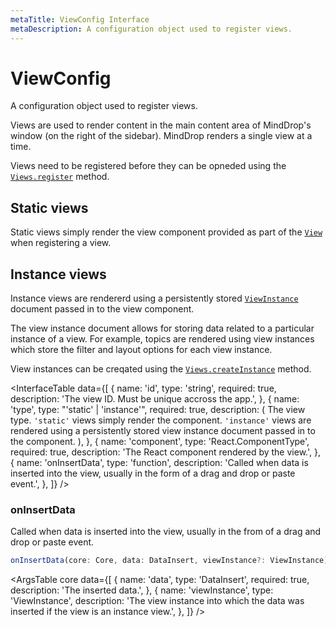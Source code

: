```yaml
---
metaTitle: ViewConfig Interface
metaDescription: A configuration object used to register views.
---
```


# ViewConfig

<Description>
  A configuration object used to register views.
</Description>

Views are used to render content in the main content area of MindDrop's window (on the right of the sidebar). MindDrop renders a single view at a time.

Views need to be registered before they can be opneded using the [`Views.register`](/docs/extensions/api/views#register) method.

## Static views

Static views simply render the view component provided as part of the [`View`](/docs/extensions/types/view) when registering a view.

## Instance views

Instance views are rendererd using a persistently stored [`ViewInstance`](/docs/extensions/types/view-instance) document passed in to the view component.

The view instance document allows for storing data related to a particular instance of a view. For example, topics are rendered using view instances which store the filter and layout options for each view instance.

View instances can be creqated using the [`Views.createInstance`](/docs/extensions/api/views#createinstanceview) method.

<InterfaceTable
  data={[
    {
      name: 'id',
      type: 'string',
      required: true,
      description: 'The view ID. Must be unique accross the app.',
    },
    {
      name: 'type',
      type: "'static' | 'instance'",
      required: true,
      description: (
        <span>
          The view type. <Code>'static'</Code> views simply render the
          component. <Code>'instance'</Code> views are rendered using
          a persistently stored view instance document passed in to
          the component.
        </span>
      ),
    },
    {
      name: 'component',
      type: 'React.ComponentType',
      required: true,
      description: 'The React component rendered by the view.',
    },
    {
      name: 'onInsertData',
      type: 'function',
      description:
        'Called when data is inserted into the view, usually in the form of a drag and drop or paste event.',
    },
  ]}
/>

### onInsertData

Called when data is inserted into the view, usually in the from of a drag and drop or paste event.

```ts
onInsertData(core: Core, data: DataInsert, viewInstance?: ViewInstance): void
```

<ArgsTable
  core
  data={[
    {
      name: 'data',
      type: 'DataInsert',
      required: true,
      description: 'The inserted data.',
    },
    {
      name: 'viewInstance',
      type: 'ViewInstance',
      description:
        'The view instance into which the data was inserted if the view is an instance view.',
    },
  ]}
/>
